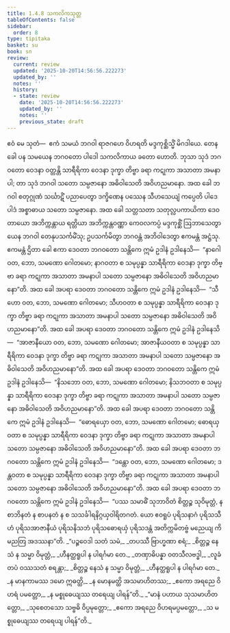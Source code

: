 ```yaml
---
title: 1.4.8 သကလိကသုတ္တ
tableOfContents: false
sidebar:
  order: 8
type: tipitaka
basket: su
book: sn
review:
  current: review
  updated: '2025-10-20T14:56:56.222273'
  updated_by: ''
  notes: ''
  history:
  - state: review
    date: '2025-10-20T14:56:56.222273'
    updated_by: ''
    notes: ''
    previous_state: draft
---
```



<DynamicBreadcrumb />


<ReviewStatus review={frontmatter.review} showDetails={true} />

<HypothesisAnnotation frontmatter={frontmatter} />

<Division number="38" book="sn" e="ch" v="18" p="285">

<Paragraph number="214" book="sn">
ဧဝံ မေ သုတံ—  ဧကံ သမယံ ဘဂဝါ ရာဇဂဟေ ဝိဟရတိ မဒ္ဒကုစ္ဆိသ္မိံ မိဂဒါယေ. တေန ခေါ ပန သမယေန ဘဂဝတော ပါဒေါ သကလိကာယ ခတော ဟောတိ. ဘုသာ သုဒံ ဘဂဝတော ဝေဒနာ ဝတ္တန္တိ သာရီရိကာ ဝေဒနာ ဒုက္ခာ တိဗ္ဗာ ခရာ ကဋုကာ အသာတာ အမနာပါ; တာ သုဒံ ဘဂဝါ သတော သမ္ပဇာနော အဓိဝါသေတိ အဝိဟညမာနော. အထ ခေါ ဘဂဝါ စတုဂ္ဂုဏံ သင်္ဃာဋိံ ပညာပေတွာ ဒက္ခိဏေန ပဿေန သီဟသေယျံ ကပ္ပေတိ ပါဒေ ပါဒံ အစ္စာဓာယ သတော သမ္ပဇာနော.
</Paragraph>

<Paragraph number="215" book="sn">
အထ ခေါ သတ္တသတာ သတုလ္လပကာယိကာ ဒေဝတာယော အဘိက္ကန္တာယ ရတ္တိယာ အဘိက္ကန္တဝဏ္ဏာ ကေဝလကပ္ပံ မဒ္ဒကုစ္ဆိံ ဩဘာသေတွာ ယေန ဘဂဝါ တေနုပသင်္ကမိံသု; ဥပသင်္ကမိတွာ ဘဂဝန္တံ အဘိဝါဒေတွာ ဧကမန္တံ အဋ္ဌံသု. ဧကမန္တံ ဌိတာ ခေါ ဧကာ ဒေဝတာ ဘဂဝတော သန္တိကေ ဣမံ ဥဒါနံ ဥဒါနေသိ—  “နာဂေါ ဝတ, ဘော, သမဏော ဂေါတမော; နာဂဝတာ စ သမုပ္ပန္နာ သာရီရိကာ ဝေဒနာ ဒုက္ခာ တိဗ္ဗာ ခရာ ကဋုကာ အသာတာ အမနာပါ သတော သမ္ပဇာနော အဓိဝါသေတိ အဝိဟညမာနော”တိ.
</Paragraph>

<Paragraph number="216" book="sn">
အထ ခေါ အပရာ ဒေဝတာ ဘဂဝတော သန္တိကေ ဣမံ ဥဒါနံ ဥဒါနေသိ—  “သီဟော ဝတ, ဘော, သမဏော ဂေါတမော; သီဟဝတာ စ သမုပ္ပန္နာ သာရီရိကာ ဝေဒနာ ဒုက္ခာ တိဗ္ဗာ ခရာ ကဋုကာ အသာတာ အမနာပါ သတော သမ္ပဇာနော အဓိဝါသေတိ အဝိဟညမာနော”တိ.
</Paragraph>

<Paragraph number="217" book="sn">
အထ ခေါ အပရာ ဒေဝတာ ဘဂဝတော သန္တိကေ ဣမံ ဥဒါနံ ဥဒါနေသိ—  “အာဇာနီယော ဝတ, ဘော, သမဏော ဂေါတမော; အာဇာနီယဝတာ စ သမုပ္ပန္နာ သာရီရိကာ ဝေဒနာ ဒုက္ခာ တိဗ္ဗာ ခရာ ကဋုကာ အသာတာ အမနာပါ သတော သမ္ပဇာနော အဓိဝါသေတိ အဝိဟညမာနော”တိ.
</Paragraph>

<Paragraph number="218" book="sn">
အထ ခေါ အပရာ ဒေဝတာ ဘဂဝတော သန္တိကေ ဣမံ ဥဒါနံ ဥဒါနေသိ—  “နိသဘော ဝတ, ဘော, သမဏော ဂေါတမော; နိသဘဝတာ စ သမုပ္ပန္နာ သာရီရိကာ ဝေဒနာ ဒုက္ခာ တိဗ္ဗာ ခရာ ကဋုကာ အသာတာ အမနာပါ သတော သမ္ပဇာနော အဓိဝါသေတိ အဝိဟညမာနော”တိ.
</Paragraph>

<Paragraph number="219" book="sn">
အထ ခေါ အပရာ ဒေဝတာ ဘဂဝတော သန္တိကေ ဣမံ ဥဒါနံ ဥဒါနေသိ—  “ဓောရယှော ဝတ, ဘော, သမဏော ဂေါတမော; ဓောရယှဝတာ စ သမုပ္ပန္နာ သာရီရိကာ ဝေဒနာ ဒုက္ခာ တိဗ္ဗာ ခရာ ကဋုကာ အသာတာ အမနာပါ သတော သမ္ပဇာနော အဓိဝါသေတိ အဝိဟညမာနော”တိ.
</Paragraph>

<Paragraph number="220" book="sn">
အထ ခေါ အပရာ ဒေဝတာ ဘဂဝတော သန္တိကေ ဣမံ ဥဒါနံ ဥဒါနေသိ—  “ဒန္တော ဝတ, ဘော, သမဏော ဂေါတမော; ဒန္တဝတာ စ သမုပ္ပန္နာ သာရီရိကာ ဝေဒနာ ဒုက္ခာ တိဗ္ဗာ ခရာ ကဋုကာ အသာတာ အမနာပါ သတော သမ္ပဇာနော အဓိဝါသေတိ အဝိဟညမာနော”တိ.
</Paragraph>

<Paragraph number="221" book="sn">
အထ ခေါ အပရာ ဒေဝတာ ဘဂဝတော သန္တိကေ ဣမံ ဥဒါနံ ဥဒါနေသိ—  “ပဿ သမာဓိံ သုဘာဝိတံ စိတ္တဉ္စ သုဝိမုတ္တံ, န စာဘိနတံ န စာပနတံ န စ သသင်္ခါရနိဂ္ဂယှဝါရိတဂတံ. ယော ဧဝရူပံ ပုရိသနာဂံ ပုရိသသီဟံ ပုရိသအာဇာနီယံ ပုရိသနိသဘံ ပုရိသဓောရယှံ ပုရိသဒန္တံ အတိက္ကမိတဗ္ဗံ မညေယျ ကိမညတြ အဒဿနာ”တိ.
</Paragraph>

<Paragraph number="222" type="verses" book="sn">
_“ပဉ္စဝေဒါ သတံ သမံ,_  
_တပဿီ ဗြာဟ္မဏာ စရံ;_  
_စိတ္တဉ္စ နေသံ န သမ္မာ ဝိမုတ္တံ,_  
_ဟီနတ္ထရူပါ န ပါရင်္ဂမာ တေ._  

</Paragraph>

<Paragraph number="223" type="verses" book="sn">
_တဏှာဓိပန္နာ ဝတသီလဗဒ္ဓါ,_  
_လူခံ တပံ ဝဿသတံ စရန္တာ;_  
_စိတ္တဉ္စ နေသံ န သမ္မာ ဝိမုတ္တံ,_  
_ဟီနတ္ထရူပါ န ပါရင်္ဂမာ တေ._  

</Paragraph>

<Paragraph number="224" type="verses" book="sn">
_န မာနကာမဿ ဒမော ဣဓတ္ထိ,_  
_န မောနမတ္ထိ အသမာဟိတဿ;_  
_ဧကော အရညေ ဝိဟရံ ပမတ္တော,_  
_န မစ္စုဓေယျဿ တရေယျ ပါရန်”တိ._  

</Paragraph>

<Paragraph number="225" type="verses" book="sn">
_“မာနံ ပဟာယ သုသမာဟိတတ္တော,_  
_သုစေတသော သဗ္ဗဓိ ဝိပ္ပမုတ္တော;_  
_ဧကော အရညေ ဝိဟရမပ္ပမတ္တော,_  
_သ မစ္စုဓေယျဿ တရေယျ ပါရန်”တိ._
</Paragraph>
</Division>